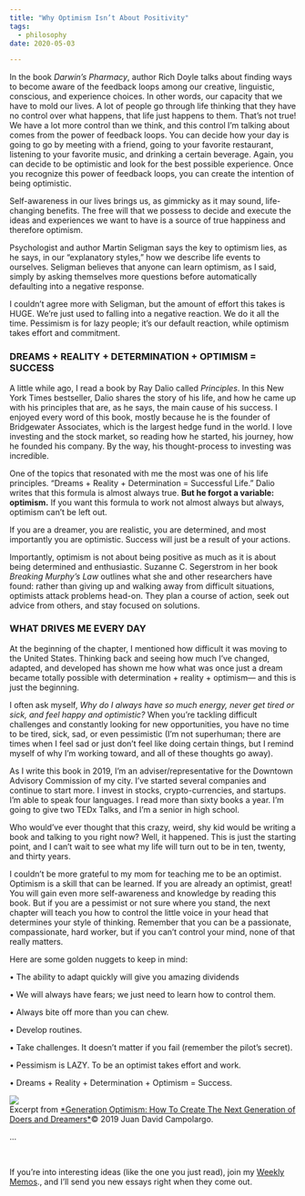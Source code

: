```yaml
---
title: "Why Optimism Isn’t About Positivity"
tags:
  - philosophy
date: 2020-05-03

---
```

In the book *Darwin’s Pharmacy*, author Rich Doyle talks about finding ways to become aware of the feedback loops among our creative, linguistic, conscious, and experience choices. In other words, our capacity that we have to mold our lives. A lot of people go through life thinking that they have no control over what happens, that life just happens to them. That’s not true! We have a lot more control than we think, and this control I’m talking about comes from the power of feedback loops. You can decide how your day is going to go by meeting with a friend, going to your favorite restaurant, listening to your favorite music, and drinking a certain beverage. Again, you can decide to be optimistic and look for the best possible experience. Once you recognize this power of feedback loops, you can create the intention of being optimistic. 

Self-awareness in our lives brings us, as gimmicky as it may sound, life-changing benefits. The free will that we possess to decide and execute the ideas and experiences we want to have is a source of true happiness and therefore optimism.  

Psychologist and author Martin Seligman says the key to optimism lies, as he says, in our “explanatory styles,” how we describe life events to ourselves. Seligman believes that anyone can learn optimism, as I said, simply by asking themselves more questions before automatically defaulting into a negative response. 

I couldn’t agree more with Seligman, but the amount of effort this takes is HUGE. We’re just used to falling into a negative reaction. We do it all the time. Pessimism is for lazy people; it’s our default reaction, while optimism takes effort and commitment. 

### DREAMS + REALITY + DETERMINATION + OPTIMISM = SUCCESS 

A little while ago, I read a book by Ray Dalio called *Principles*. In this New York Times bestseller, Dalio shares the story of his life, and how he came up with his principles that are, as he says, the main cause of his success. I enjoyed every word of this book, mostly because he is the founder of Bridgewater Associates, which is the largest hedge fund in the world. I love investing and the stock market, so reading how he started, his journey, how he founded his company. By the way, his thought-process to investing was incredible.  

One of the topics that resonated with me the most was one of his life principles. “Dreams + Reality + Determination = Successful Life.” Dalio writes that this formula is almost always true. **But he forgot a variable: optimism.** If you want this formula to work not almost always but always, optimism can’t be left out.

If you are a dreamer, you are realistic, you are determined, and most importantly you are optimistic. Success will just be a result of your actions.

Importantly, optimism is not about being positive as much as it is about being determined and enthusiastic. Suzanne C. Segerstrom in her book *Breaking Murphy’s Law* outlines what she and other researchers have found: rather than giving up and walking away from difficult situations, optimists attack problems head-on. They plan a course of action, seek out advice from others, and stay focused on solutions. 

### WHAT DRIVES ME EVERY DAY 
At the beginning of the chapter, I mentioned how difficult it was moving to the United States. Thinking back and seeing how much I’ve changed, adapted, and developed has shown me how what was once just a dream became totally possible with determination + reality + optimism— and this is just the beginning.

I often ask myself, *Why do I always have so much energy, never get tired or sick, and feel happy and optimistic?* When you’re tackling difficult challenges and constantly looking for new opportunities, you have no time to be tired, sick, sad, or even pessimistic (I’m not superhuman; there are times when I feel sad or just don’t feel like doing certain things, but I remind myself of why I’m working toward, and all of these thoughts go away).  

As I write this book in 2019, I’m an adviser/representative for the Downtown Advisory Commission of my city. I’ve started several companies and continue to start more. I invest in stocks, crypto-currencies, and startups. I’m able to speak four languages. I read more than sixty books a year. I’m going to give two TEDx Talks, and I’m a senior in high school.  

Who would’ve ever thought that this crazy, weird, shy kid would be writing a book and talking to you right now? Well, it happened. This is just the starting point, and I can’t wait to see what my life will turn out to be in ten, twenty, and thirty years.  

I couldn’t be more grateful to my mom for teaching me to be an optimist. Optimism is a skill that can be learned. If you are already an optimist, great! You will gain even more self-awareness and knowledge by reading this book. But if you are a pessimist or not sure where you stand, the next chapter will teach you how to control the little voice in your head that determines your style of thinking. Remember that you can be a passionate, compassionate, hard worker, but if you can’t control your mind, none of that really matters. 

Here are some golden nuggets to keep in mind:

• The ability to adapt quickly will give you amazing dividends

• We will always have fears; we just need to learn how to control them. 

• Always bite off more than you can chew. 

• Develop routines. 

• Take challenges. It doesn’t matter if you fail (remember the pilot’s secret). 

• Pessimism is LAZY. To be an optimist takes effort and work. 

• Dreams + Reality + Determination + Optimism = Success.

<Image src="/images/343.png" width={342} height={550}/>

<figcaption> Excerpt from <a href="https://amazon.com/author/jdcampolargo" target="_blank">*Generation Optimism: How To Create The Next Generation of Doers and Dreamers*</a>© 2019 Juan David Campolargo.
 </figcaption>



...

<p>&nbsp;  </p>


If you’re into interesting ideas (like the one you just read), join my <a href="https://juandavidcampolargo.substack.com/" target="_blank">Weekly Memos</a>., and I’ll send you new essays right when they come out. 

